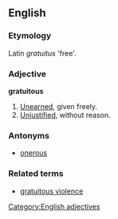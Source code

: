 ==English==

===Etymology===
Latin ''gratuitus'' 'free'.

===Adjective===
'''gratuitous'''
# [[Unearned]], given freely.
# [[Unjustified]], without reason.

===Antonyms===
*[[onerous]]

===Related terms===
*[[gratuitous violence]]

[[Category:English adjectives]]